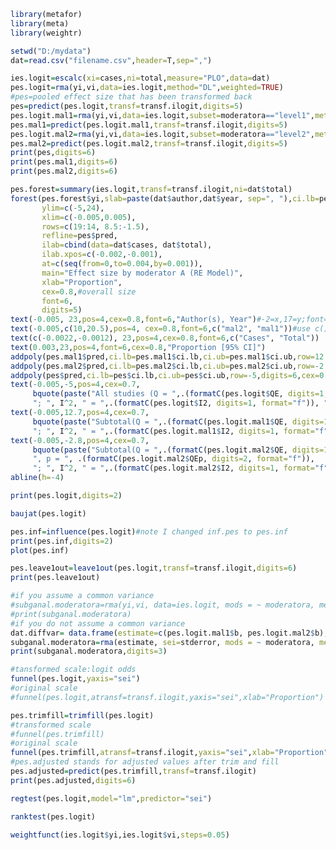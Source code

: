 ```r
library(metafor)
library(meta)
library(weightr)
```
```r
setwd("D:/mydata")
dat=read.csv("filename.csv",header=T,sep=",")
```
```r
ies.logit=escalc(xi=cases,ni=total,measure="PLO",data=dat)
pes.logit=rma(yi,vi,data=ies.logit,method="DL",weighted=TRUE)
#pes=pooled effect size that has been transformed back
pes=predict(pes.logit,transf=transf.ilogit,digits=5)
pes.logit.mal1=rma(yi,vi,data=ies.logit,subset=moderatora=="level1",method="DL")
pes.mal1=predict(pes.logit.mal1,transf=transf.ilogit,digits=5)
pes.logit.mal2=rma(yi,vi,data=ies.logit,subset=moderatora=="level2",method="DL")
pes.mal2=predict(pes.logit.mal2,transf=transf.ilogit,digits=5)
print(pes,digits=6)
print(pes.mal1,digits=6)
print(pes.mal2,digits=6)
```
```r
pes.forest=summary(ies.logit,transf=transf.ilogit,ni=dat$total)
forest(pes.forest$yi,slab=paste(dat$author,dat$year, sep=", "),ci.lb=pes.forest$ci.lb,ci.ub=pes.forest$ci.ub,
       ylim=c(-5,24),
       xlim=c(-0.005,0.005),
       rows=c(19:14, 8.5:-1.5),
       refline=pes$pred,
       ilab=cbind(data=dat$cases, dat$total),
       ilab.xpos=c(-0.002,-0.001),
       at=c(seq(from=0,to=0.004,by=0.001)), 
       main="Effect size by moderator A (RE Model)",
       xlab="Proportion",
       cex=0.8,#overall size
       font=6,
       digits=5)
text(-0.005, 23,pos=4,cex=0.8,font=6,"Author(s), Year")#-2=x,17=y;font=2=bold
text(-0.005,c(10,20.5),pos=4, cex=0.8,font=6,c("mal2", "mal1"))#use c() to posit subgroup lables
text(c(-0.0022,-0.0012), 23,pos=4,cex=0.8,font=6,c("Cases", "Total"))
text(0.003,23,pos=4,font=6,cex=0.8,"Proportion [95% CI]")
addpoly(pes.mal1$pred,ci.lb=pes.mal1$ci.lb,ci.ub=pes.mal1$ci.ub,row=12.7,digits=6,cex=0.7,mlab="")
addpoly(pes.mal2$pred,ci.lb=pes.mal2$ci.lb,ci.ub=pes.mal2$ci.ub,row=-2.5,digits=6,cex=0.7,mlab="")
addpoly(pes$pred,ci.lb=pes$ci.lb,ci.ub=pes$ci.ub,row=-5,digits=6,cex=0.7,mlab="")
text(-0.005,-5,pos=4,cex=0.7,
     bquote(paste("All studies (Q = ",.(formatC(pes.logit$QE, digits=1, format="f")), ", df = ", .(pes.logit$k - pes.logit$p),", p = ", .(formatC(pes.logit$QEp, digits=2, format="f")), 
     "; ", I^2, " = ",.(formatC(pes.logit$I2, digits=1, format="f")), "%",")")))
text(-0.005,12.7,pos=4,cex=0.7,
     bquote(paste("Subtotal(Q = ",.(formatC(pes.logit.mal1$QE, digits=1, format="f")), ", df = ", .(pes.logit.mal1$k - pes.logit.mal1$p),", p = ", .(formatC(pes.logit.mal1$QEp, digits=2, format="f")),
     "; ", I^2, " = ",.(formatC(pes.logit.mal1$I2, digits=1, format="f")), "%",")")))
text(-0.005,-2.8,pos=4,cex=0.7,
     bquote(paste("Subtotal(Q = ",.(formatC(pes.logit.mal2$QE, digits=1, format="f")),", df = ", .(pes.logit.mal2$k - pes.logit.mal2$p), 
     ", p = ", .(formatC(pes.logit.mal2$QEp, digits=2, format="f")), 
     "; ", I^2, " = ",.(formatC(pes.logit.mal2$I2, digits=1, format="f")), "%",")")))
abline(h=-4)
```
```r
print(pes.logit,digits=2)
```
```r
baujat(pes.logit)
```
```r
pes.inf=influence(pes.logit)#note I changed inf.pes to pes.inf
print(pes.inf,digits=2)
plot(pes.inf)
```
```r
pes.leave1out=leave1out(pes.logit,transf=transf.ilogit,digits=6)
print(pes.leave1out)
```
```r
#if you assume a common variance
#subganal.moderatora=rma(yi,vi, data=ies.logit, mods = ~ moderatora, method="DL")
#print(subganal.moderatora)
#if you do not assume a common variance
dat.diffvar= data.frame(estimate=c(pes.logit.mal1$b, pes.logit.mal2$b),stderror=c(pes.logit.mal1$se, pes.logit.mal2$se),moderatora = c("mal1","mal2"), tau2=round(c(pes.logit.mal1$tau2, pes.logit.mal2$tau2),3))
subganal.moderatora=rma(estimate, sei=stderror, mods = ~ moderatora, method="FE", data=dat.diffvar, digits=4)
print(subganal.moderatora,digits=3)
```
```r
#tansformed scale:logit odds
funnel(pes.logit,yaxis="sei")
#original scale
#funnel(pes.logit,atransf=transf.ilogit,yaxis="sei",xlab="Proportion")
```
```r
pes.trimfill=trimfill(pes.logit)
#transformed scale
#funnel(pes.trimfill)
#original scale
funnel(pes.trimfill,atransf=transf.ilogit,yaxis="sei",xlab="Proportion",digits=6)
#pes.adjusted stands for adjusted values after trim and fill
pes.adjusted=predict(pes.trimfill,transf=transf.ilogit)
print(pes.adjusted,digits=6)
```
```r
regtest(pes.logit,model="lm",predictor="sei")
```
```r
ranktest(pes.logit)
```
```r
weightfunct(ies.logit$yi,ies.logit$vi,steps=0.05)
```
